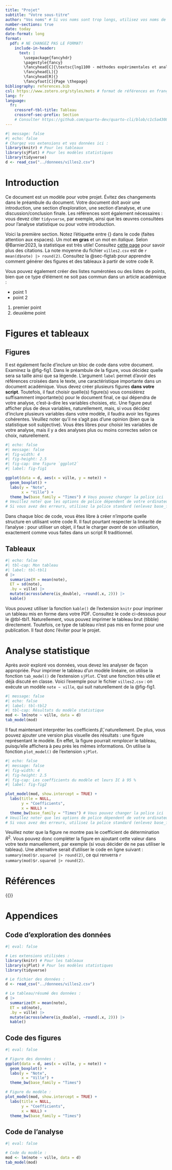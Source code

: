 ```yaml
---
title: "Projet"
subtitle: "Votre sous-titre"
author: "Vos noms" # Si vos noms sont trop longs, utilisez vos noms de famille
number-sections: true
date: today
date-format: long
format: 
  pdf: # NE CHANGEZ PAS LE FORMAT!
    include-in-header: 
      text: |
        \usepackage{fancyhdr}
        \pagestyle{fancy}
        \fancyhead[C]{\textsc{lng1100 - méthodes expérimentales et analyse de données}}
        \fancyhead[L]{}
        \fancyhead[R]{}
        \fancyfoot[C]{Page \thepage}
bibliography: references.bib
csl: https://www.zotero.org/styles/mots # format de références en français
lang: fr
language:
  fr:
    crossref-tbl-title: Tableau
    crossref-sec-prefix: Section
    # Consulter https://github.com/quarto-dev/quarto-cli/blob/c1c5a4308f77fa2674082f41be12446cdcf415fd/src/resources/language/_language.yml
---
```


<!-- Pour enlever le numéro de page de la première page -->
:::{latex}
\thispagestyle{empty}
:::

```r
#| message: false
#| echo: false
# Chargez vos extensions et vos données ici :
library(knitr) # Pour les tableaux
library(sjPlot) # Pour les modèles statistiques
library(tidyverse)
d <- read_csv("../donnees/villes2.csv")
```
# Introduction{#sec-intro}

Ce document est un modèle pour votre projet. Évitez des changements dans le préambule du document. Votre document doit avoir une introduction, une section d'exploration, une section d'analyse, et une discussion/conclusion finale. Les références sont également nécessaires : vous devez citer `tidyvserse`, par exemple, ainsi que les œuvres consultées pour l'analyse statistique ou pour votre introduction.

Voici la première section. Notez l'étiquette entre {} dans le code (faites attention aux espaces). Un mot **en gras** et un mot en *italique*. Selon @Barnier2023, la statistique est très utile! Consultez [cette page](https://quarto.org/docs/authoring/citations.html) pour savoir plus des citations. La note moyenne du fichier `villes2.csv` est de `r mean(d$note) |> round(2)`. Consultez la @sec-figtab pour apprendre comment générer des figures et des tableaux à partir de votre code R.

Vous pouvez également créer des listes numérotées ou des listes de points, bien que ce type d'élément ne soit pas commun dans un article académique :

- point 1
- point 2

1. premier point
2. deuxième point


# Figures et tableaux{#sec-figtab}

## Figures{#sec-figures}

Il est également facile d'inclure un bloc de code dans votre document. Examinez la @fig-fig1. Dans le préambule de la figure, vous décidez quelle sera sa taille ainsi que sa légende. L'argument `label` permet d'avoir des références croisées dans le texte, une caractéristique importante dans un document académique. Vous devez créer plusieurs figures **dans votre script**. Toutefois, il faut choisir quelle(s) figure(s) vous considérez suffisamment importante(s) pour le document final, ce qui dépendra de votre analyse, c'est-à-dire les variables choisies, etc. Une figure peut afficher plus de deux variables, naturellement, mais, si vous décidez d'inclure plusieurs variables dans votre modèle, il faudra avoir les figures cohérentes. Veuillez noter qu'il ne s'agit pas d'une opinion (bien que la statistique soit subjective). Vous êtes libres pour choisir les variables de votre analyse, mais il y a des analyses plus ou moins correctes selon ce choix, naturellement.

```r
#| echo: false
#| message: false
#| fig-width: 4
#| fig-height: 2.5
#| fig-cap: Une figure `ggplot2`
#| label: fig-fig1

ggplot(data = d, aes(x = ville, y = note)) + 
  geom_boxplot() + 
  labs(y = "Note", 
       x = "Ville") +
  theme_bw(base_family = "Times") # Vous pouvez changer la police ici
# Veuillez noter que les options de police dépendent de votre ordinateur.
# Si vous avez des erreurs, utilisez la police standard (enlevez base_family = ...).
```

Dans chaque bloc de code, vous êtes libre à créer n'importe quelle structure en utilisant votre code R. Il faut pourtant respecter la linéarité de l'analyse : pour utiliser un objet, il faut le charger *avant* de son utilisation, exactement comme vous faites dans un script R traditionnel.

## Tableaux{#sec-tableaux}

```r
#| echo: false
#| tbl-cap: Mon tableau
#| label: tbl-tbl1
d |> 
  summarize(M = mean(note),
  ET = sd(note),
  .by = ville) |> 
  mutate(across(where(is_double), ~round(.x, 2))) |> 
  kable()
```

Vous pouvez utiliser la fonction `kable()` de l'extension `knitr` pour imprimer un tableau mis en forme dans votre PDF. Consultez le code ci-dessous pour le @tbl-tbl1. Naturellement, vous pouvez imprimer le tableau brut (tibble) directement. Toutefois, ce type de tableau n'est pas mis en forme pour une publication. Il faut donc l'éviter pour le projet.

# Analyse statistique{#sec-stats}

Après avoir exploré vos données, vous devez les analyser de façon appropriée. Pour imprimer le tableau d'un modèle linéaire, on utilise la fonction `tab_model()` de l'extension `sjPlot`. C'est une fonction très utile et déjà discuté en classe. Voici l'exemple pour le fichier `villes2.csv` : on exécute un modèle `note ~ ville`, qui suit naturellement de la @fig-fig1.


<!-- Si jamais vous voulez ajouter un saut de page : -->
<!-- enlever les commentaires ci-dessous pour {{<pagebreak>}} -->

<!-- {{<pagebreak>}} -->

<!-- cela peut être important si un tableau ou si une figure -->
<!-- n'est pas exactement dans une position idéale dans le texte. -->

```r
#| message: false
#| echo: false
#| label: tbl-tbl2
#| tbl-cap: Résultats du modèle statistique
mod <- lm(note ~ ville, data = d)
tab_model(mod)
```
<!-- Le tableau de tab_model() n'est pas magnifique, mais il  -->
<!-- sera suffisant pour notre projet. -->

Il faut maintenant interpréter les coefficients $\hat\beta$, naturellement. De plus, vous pouvez ajouter une version plus visuelle des résultats : une figure représentant le modèle. En effet, la figure pourrait *remplacer* le tableau, puisqu'elle affichera à peu près les mêmes informations. On utilise la fonction `plot_model()` de l'extension `sjPlot`.

```r
#| echo: false
#| message: false
#| fig-width: 4
#| fig-height: 2.5
#| fig-cap: Les coefficients du modèle et leurs IC à 95 %
#| label: fig-fig2

plot_model(mod, show.intercept = TRUE) + 
  labs(title = NULL,
       y = "Coefficients",
       x = NULL) + 
  theme_bw(base_family = "Times") # Vous pouvez changer la police ici
# Veuillez noter que les options de police dépendent de votre ordinateur.
# Si vous avez des erreurs, utilisez la police standard (enlevez base_family = ...).

```

Veuillez noter que la figure ne montre pas le coefficient de détermination $R^2$. Vous pouvez donc compléter la figure en ajoutant cette valeur dans votre texte manuellement, par exemple (si vous décider de ne pas utiliser le tableau). Une alternative serait d'utiliser le code en ligne suivant : `summary(mod)$r.squared |> round(2)`, ce qui renverra `r summary(mod)$r.squared |> round(2)`.





# Références{-}

::: {#refs}
:::

{{<pagebreak>}}

# Appendices{-}

<!-- Ajoutez votre code ici. -->

## Code d'exploration des données {-}

```r
#| eval: false

# Les extensions utilisées :
library(knitr) # Pour les tableaux
library(sjPlot) # Pour les modèles statistiques
library(tidyverse)

# Le fichier des données :
d <- read_csv("../donnees/villes2.csv")

# Le tableau/résumé des données :
d |> 
  summarize(M = mean(note),
  ET = sd(note),
  .by = ville) |> 
  mutate(across(where(is_double), ~round(.x, 2))) |> 
  kable()
```


## Code des figures {-}

```r
#| eval: false

# Figure des données :
ggplot(data = d, aes(x = ville, y = note)) + 
  geom_boxplot() + 
  labs(y = "Note", 
       x = "Ville") +
  theme_bw(base_family = "Times")

# Figure du modèle :
plot_model(mod, show.intercept = TRUE) + 
  labs(title = NULL,
       y = "Coefficients",
       x = NULL) + 
  theme_bw(base_family = "Times")
```

## Code de l'analyse {-}

```r
#| eval: false

# Code du modèle :
mod <- lm(note ~ ville, data = d)
tab_model(mod)
```


